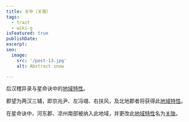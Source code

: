 ```yaml
---
title: 关中（关陇）
tags:
  - trait
  - wiki-g
isFeatured: true
publishDate: 
excerpt: 
seo:
  image:
    src: '/post-13.jpg'
    alt: Abstract snow

---
```


后汉稽异录与星命诀中的<a href='../trait_00_regional'>地域特性</a>。

郡望为两汉三辅，即京兆尹、左冯翊、右扶风，及北地郡者将获得此<a href='../trait_00_regional'>地域特性</a>。

在星命诀中，河东郡、凉州南部被纳入此地域，并更改此<a href='../trait_00_regional'>地域特性</a>名为<a href=''>关陇</a>。
